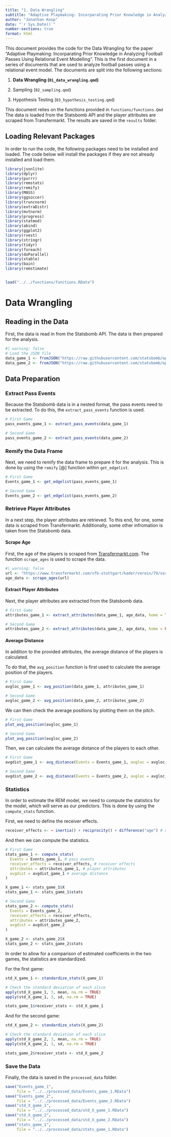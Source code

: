 ```yaml
---
title: "1. Data Wrangling"
subtitle: "Adaptive Playmaking: Incorparating Prior Knowledge in Analyzing Football Passes Using Relational Event Modelling"
author: "Jonathan Koop"
date: "`r Sys.Date()`"
number-sections: true
format: html
---
```


This document provides the code for the Data Wrangling for the paper "Adaptive Playmaking: Incorparating Prior Knowledge in Analyzing Football Passes Using Relational Event Modelling". This is the first document in a series of documents that are used to analyze football passes using a relational event model. The documents are split into the following sections:

1.  **Data Wrangling (`01_data_wrangling.qmd`)**

2.  Sampling (`02_sampling.qmd`)

3.  Hypothesis Testing (`03_hypothesis_testing.qmd`)

This document relies on the functions provided in `functions/functions.Qmd` The data is loaded from the Statsbomb API and the player attributes are scraped from Transfermarkt. The results are saved in the `results` folder.

## Loading Relevant Packages

In order to run the code, the following packages need to be installed and loaded. The code below will install the packages if they are not already installed and load them.

```r
library(jsonlite)
library(dplyr)
library(purrr)
library(remstats)
library(remify)
library(MASS)
library(ggsoccer)
library(truncnorm)
library(extraDistr)
library(mvtnorm)
library(progress)
library(statmod)
library(abind)
library(ggplot2)
library(rvest)
library(stringr)
library(tidyr)
library(foreach)
library(doParallel)
library(xtable)
library(bain)
library(remstimate)


load("../../functions/functions.RData")
```

# Data Wrangling

## Reading in the Data

First, the data is read in from the Statsbomb API. The data is then prepared for the analysis.

```r
#| warning: false
# Load the JSON file
data_game_1 <- fromJSON("https://raw.githubusercontent.com/statsbomb/open-data/master/data/events/3895167.json", flatten = TRUE) # first game
data_game_2 <- fromJSON("https://raw.githubusercontent.com/statsbomb/open-data/master/data/events/3895320.json", flatten = TRUE) # second game
```

## Data Preparation

### Extract Pass Events

Because the Statsbomb data is in a nested format, the pass events need to be extracted. To do this, the `extract_pass_events` function is used.

```r
# First Game
pass_events_game_1 <- extract_pass_events(data_game_1)

# Second Game
pass_events_game_2 <- extract_pass_events(data_game_2)
```

### Remify the Data Frame

Next, we need to remify the data frame to prepare it for the analysis. This is done by using the `remify` \[\@\] function within `get_edgelist`.

```r
# First Game
Events_game_1 <- get_edgelist(pass_events_game_1)

# Second Game
Events_game_2 <- get_edgelist(pass_events_game_2)
```

### Retrieve Player Attributes

In a next step, the player attributes are retrieved. To this end, for one, some data is scraped from Transfermarkt. Additionally, some other infromation is taken from the Statsbomb data.

#### Scrape Age

First, the age of the players is scraped from [Transfermarkt.com](https://www.transfermarkt.com/). The function `scrape_ages` is used to scrape the data.

```r
#| warning: false
url <- "https://www.transfermarkt.com/vfb-stuttgart/kader/verein/79/sort/age/0?saison_id=2023"
age_data <- scrape_ages(url)
```

#### Extract Player Attributes

Next, the player attributes are extracted from the Statsbomb data.

```r
# First Game
attributes_game_1 <- extract_attributes(data_game_1, age_data, home = TRUE)

# Second Game
attributes_game_2 <- extract_attributes(data_game_2, age_data, home = FALSE)
```

#### Average Distance

In addition to the provided attributes, the average distance of the players is calculated.

To do that, the `avg_position` function is first used to calculate the average position of the players.

```r
# First Game
avgloc_game_1 <- avg_position(data_game_1, attributes_game_1)

# Second Game
avgloc_game_2 <- avg_position(data_game_2, attributes_game_2)
```

We can then check the average positions by plotting them on the pitch.

```r
# First Game
plot_avg_position(avgloc_game_1)

# Second Game
plot_avg_position(avgloc_game_2)
```

Then, we can calculate the average distance of the players to each other.

```r
# First Game
avgdist_game_1 <- avg_distance(Events = Events_game_1, avgloc = avgloc_game_1)

# Second Game
avgdist_game_2 <- avg_distance(Events = Events_game_2, avgloc = avgloc_game_2)
```

### Statistics

In order to estimate the REM model, we need to compute the statistics for the model, which will serve as our predictors. This is done by using the `compute_stats` function.

First, we need to define the receiver effects.

```r
receiver_effects <- ~ inertia() + reciprocity() + difference("age") # define receiver effects
```

And then we can compute the statistics.

```r
# First Game
stats_game_1 <- compute_stats(
  Events = Events_game_1, # pass events
  receiver_effects = receiver_effects, # receiver effects
  attributes = attributes_game_1, # player attributes
  avgdist = avgdist_game_1 # average distance
)

X_game_1 <- stats_game_1$X
stats_game_1 <- stats_game_1$stats

# Second Game
stats_game_2 <- compute_stats(
  Events = Events_game_2,
  receiver_effects = receiver_effects,
  attributes = attributes_game_2,
  avgdist = avgdist_game_2
)

X_game_2 <- stats_game_2$X
stats_game_2 <- stats_game_2$stats
```

In order to allow for a comparison of estimated coefficients in the two games, the statistics are standardized.

For the first game:

```r
std_X_game_1 <- standardize_stats(X_game_1)

# Check the standard deviation of each slice
apply(std_X_game_1, 3, mean, na.rm = TRUE)
apply(std_X_game_1, 3, sd, na.rm = TRUE)

stats_game_1$receiver_stats <- std_X_game_1
```

And for the second game:

```r
std_X_game_2 <- standardize_stats(X_game_2)

# Check the standard deviation of each slice
apply(std_X_game_2, 3, mean, na.rm = TRUE)
apply(std_X_game_2, 3, sd, na.rm = TRUE)

stats_game_2$receiver_stats <- std_X_game_2
```

### Save the Data

Finally, the data is saved in the `processed_data` folder.

```r
save("Events_game_1", 
     file = "../../processed_data/Events_game_1.RData")
save("Events_game_2", 
     file = "../../processed_data/Events_game_2.RData")
save("std_X_game_1", 
     file = "../../processed_data/std_X_game_1.RData")
save("std_X_game_2", 
     file = "../../processed_data/std_X_game_2.RData")
save("stats_game_1",
     file = "../../processed_data/stats_game_1.RData")
```
